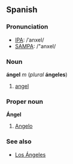 ==Spanish==
===Pronunciation===
*[[w:IPA|IPA]]: /ˈanxel/
*[[w:SAMPA|SAMPA]]: /"anxel/

===Noun===
'''ángel''' ''m'' (''plural'' '''ángeles''')

#[[angel]]

===Proper noun===
'''Ángel'''

#[[Angelo]]

===See also===
*[[Los Ángeles]]